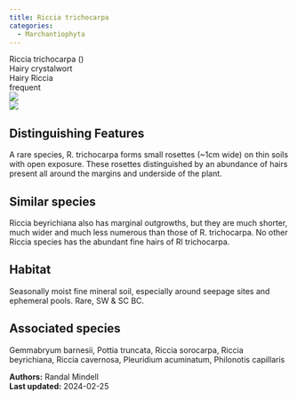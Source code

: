 ```yaml
---
title: Riccia trichocarpa
categories:
  - Marchantiophyta
---
```


<div class="info-panel">
 <div class="info-top">
  <div class="taxon-scientific"><span class="taxon-name">Riccia trichocarpa</span> <span class="taxon-authority"></span> <span class="taxon-family">()</span></div>
  <div class="taxon-common">Hairy crystalwort</div>
 </div>
 <div class="info-bottom">
  <div class="taxon-qnd">Hairy Riccia</div>
  <div class="taxon-abundance">frequent</div>
 </div>
</div>

<div class="tab-index">
 <div class="tab-eye tab-active"><img src="../img/bryo guide eye.png"/></div>
 <div class="tab-microscope"><img src="../img/bryo guide microscope.png"/></div>
</div>

## Distinguishing Features

A rare species, R. trichocarpa forms small rosettes (~1cm wide) on thin soils with open exposure. These rosettes distinguished by an abundance of hairs present all around the margins and underside of the plant.

## Similar species

Riccia beyrichiana also has marginal outgrowths, but they are much shorter, much wider and much less numerous than those of R. trichocarpa. No other Riccia species has the abundant fine hairs of Rl trichocarpa.

## Habitat

Seasonally moist fine mineral soil, especially around seepage sites and ephemeral pools. Rare, SW &amp; SC BC.

## Associated species

Gemmabryum barnesii, Pottia truncata, Riccia sorocarpa, Riccia beyrichiana, Riccia cavernosa, Pleuridium acuminatum, Philonotis capillaris

<div class="taxon-footer">
 <div class="taxon-authors"><b>Authors:</b> <span>Randal Mindell</span></div>
 <div class="taxon-update"><b>Last updated:</b> <span>2024-02-25</span></div>
</div>

